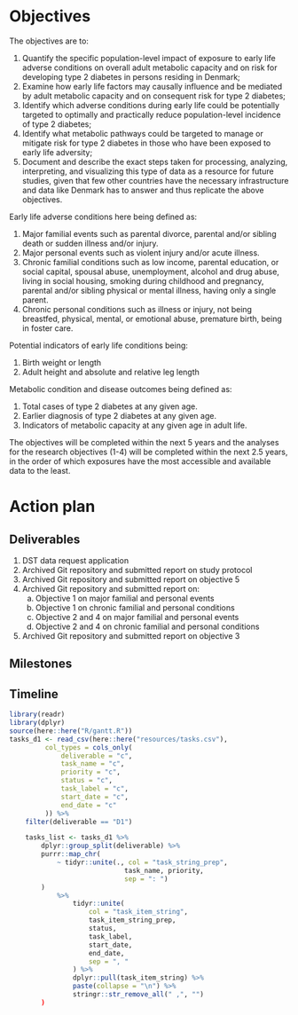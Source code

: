 # Objectives

The objectives are to:

1. Quantify the specific population-level impact of exposure to early life
adverse conditions on overall adult metabolic capacity and on risk for
developing type 2 diabetes in persons residing in Denmark;
2. Examine how early life factors may causally influence and be mediated by
adult metabolic capacity and on consequent risk for type 2 diabetes;
3. Identify which adverse conditions during early life could be potentially
targeted to optimally and practically reduce population-level incidence of type
2 diabetes;
4. Identify what metabolic pathways could be targeted to manage or mitigate
risk for type 2 diabetes in those who have been exposed to early life adversity;
5. Document and describe the exact steps taken for processing, analyzing,
interpreting, and visualizing this type of data as a resource for future
studies, given that few other countries have the necessary infrastructure and
data like Denmark has to answer and thus replicate the above objectives.

Early life adverse conditions here being defined as:

1. Major familial events such as parental divorce, parental and/or
sibling death or sudden illness and/or injury.
2. Major personal events such as violent injury and/or acute illness.
3. Chronic familial conditions such as low income, parental education, or social
capital, spousal abuse, unemployment, alcohol and drug abuse, living in social
housing, smoking during childhood and pregnancy, parental and/or sibling
physical or mental illness, having only a single parent.
4. Chronic personal conditions such as illness or injury, not being breastfed,
physical, mental, or emotional abuse, premature birth, being in foster care.

Potential indicators of early life conditions being:

1. Birth weight or length
2. Adult height and absolute and relative leg length

Metabolic condition and disease outcomes being defined as:

1. Total cases of type 2 diabetes at any given age.
2. Earlier diagnosis of type 2 diabetes at any given age.
3. Indicators of metabolic capacity at any given age in adult life.

The objectives will be completed within the next 5 years and the analyses for the
research objectives (1-4) will be completed within the next 2.5 years, in the
order of which exposures have the most accessible and available data to the
least.

# Action plan

## Deliverables

1. DST data request application
2. Archived Git repository and submitted report on study protocol
3. Archived Git repository and submitted report on objective 5
41. Archived Git repository and submitted report on:
    a. Objective 1 on major familial and personal events
    b. Objective 1 on chronic familial and personal conditions
    c. Objective 2 and 4 on major familial and personal events
    d. Objective 2 and 4 on chronic familial and personal conditions
52. Archived Git repository and submitted report on objective 3

## Milestones

## Timeline

```r
library(readr)
library(dplyr)
source(here::here("R/gantt.R"))
tasks_d1 <- read_csv(here::here("resources/tasks.csv"),
         col_types = cols_only(
             deliverable = "c",
             task_name = "c",
             priority = "c",
             status = "c",
             task_label = "c",
             start_date = "c",
             end_date = "c"
         )) %>% 
    filter(deliverable == "D1")

    tasks_list <- tasks_d1 %>%
        dplyr::group_split(deliverable) %>%
        purrr::map_chr(
            ~ tidyr::unite(., col = "task_string_prep",
                             task_name, priority,
                             sep = ": ") 
        )
            %>%
                tidyr::unite(
                    col = "task_item_string",
                    task_item_string_prep,
                    status,
                    task_label,
                    start_date,
                    end_date,
                    sep = ", "
                ) %>%
                dplyr::pull(task_item_string) %>%
                paste(collapse = "\n") %>%
                stringr::str_remove_all(" ,", "")
        )

```

